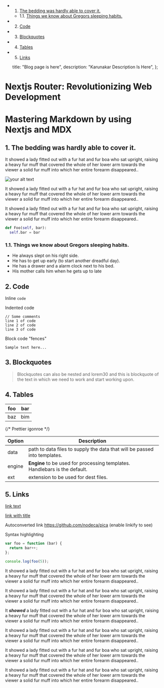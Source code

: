 - 1. [The bedding was hardly able to cover it.](#Thebeddingwashardlyabletocoverit.)
  - 1.1. [Things we know about Gregors sleeping habits.](#ThingsweknowaboutGregorssleepinghabits.)
- 2. [Code](#Code)
- 3. [Blockquotes](#Blockquotes)
- 4. [Tables](#Tables)
- 5. [Links](#Links)


  title: "Blog page is here",
  description: "Karunakar Description Is Here",
};

<h1 id="title">Nextjs Router: Revolutionizing Web Development</h1>

# Mastering Markdown by using Nextjs and MDX

## 1. <a name='Thebeddingwashardlyabletocoverit.'></a>The bedding was hardly able to cover it.

It showed a lady fitted out with a fur hat and fur boa who sat upright, raising a heavy fur muff that covered the whole of her lower arm towards the viewer a solid fur muff into which her entire forearm disappeared..

<Image className="mt-4" src={yourImage} alt="your alt text" />

It showed a lady fitted out with a fur hat and fur boa who sat upright, raising a heavy fur muff that covered the whole of her lower arm towards the viewer a solid fur muff into which her entire forearm disappeared..

It showed a lady fitted out with a fur hat and fur boa who sat upright, raising a heavy fur muff that covered the whole of her lower arm towards the viewer a solid fur muff into which her entire forearm disappeared..

```python
def Foo(self, bar):
  self.bar = bar
```

### 1.1. <a name='ThingsweknowaboutGregorssleepinghabits.'></a>Things we know about Gregors sleeping habits.

- He always slept on his right side.
- He has to get up early (to start another dreadful day).
- He has a drawer and a alarm clock next to his bed.
- His mother calls him when he gets up to late

## 2. <a name='Code'></a>Code

Inline `code`

Indented code

    // Some comments
    line 1 of code
    line 2 of code
    line 3 of code

Block code "fences"

```
Sample text here...
```

## 3. <a name='Blockquotes'></a>Blockquotes

> Blockquotes can also be nested and lorem30 and this is blockquote of the text in which we need to work and start working upon.

## 4. <a name='Tables'></a>Tables

| foo | bar |
| --- | --- |
| baz | bim |

{/* Prettier igonroe */}

| Option | Description                                                                |
| ------ | -------------------------------------------------------------------------- |
| data   | path to data files to supply the data that will be passed into templates.  |
| engine | **Engine** to be used for processing templates. Handlebars is the default. |
| ext    | extension to be used for dest files.                                       |

## 5. <a name='Links'></a>Links

[link text](http://dev.nodeca.com)

[link with title](http://nodeca.github.io/pica/demo/ "title text!")

Autoconverted link https://github.com/nodeca/pica (enable linkify to see)

Syntax highlighting

```js
var foo = function (bar) {
  return bar++;
};

console.log(foo(5));
```

It showed a lady fitted out with a fur hat and fur boa who sat upright, raising a heavy fur muff that covered the whole of her lower arm towards the viewer a solid fur muff into which her entire forearm disappeared..

It showed a lady fitted out with a fur hat and fur boa who sat upright, raising a heavy fur muff that covered the whole of her lower arm towards the viewer a solid fur muff into which her entire forearm disappeared..

It **_showed_** a lady fitted out with a fur hat and fur boa who sat upright, raising a heavy fur muff that covered the whole of her lower arm towards the viewer a solid fur muff into which her entire forearm disappeared..

It showed a lady fitted out with a fur hat and fur boa who sat upright, raising a heavy fur muff that covered the whole of her lower arm towards the viewer a solid fur muff into which her entire forearm disappeared..

It showed a lady fitted out with a fur hat and fur boa who sat upright, raising a heavy fur muff that covered the whole of her lower arm towards the viewer a solid fur muff into which her entire forearm disappeared..

It showed a lady fitted out with a fur hat and fur boa who sat upright, raising a heavy fur muff that covered the whole of her lower arm towards the viewer a solid fur muff into which her entire forearm disappeared..
